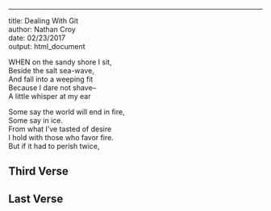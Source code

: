 ---
title: Dealing With Git  
author: Nathan Croy  
date: 02/23/2017  
output: html_document  


<!-- Do not modify or change any text in "!--" bracketed areas such as this --- these are instructions to
you, if you change any of this the git program will notice it and compromise your git merging strategy !-->  
WHEN on the sandy shore I sit,  
Beside the salt sea-wave,  
And fall into a weeping fit  
Because I dare not shave--  
A little whisper at my ear   

<!--Put the first five lines of a poem by Lewis Carrol in this section!-->

Some say the world will end in fire,  
Some say in ice.  
From what I've tasted of desire  
I hold with those who favor fire.  
But if it had to perish twice,  

<!--Put the first five lines of a poem by Robert Frost here!-->

## Third Verse
<!--Put the first two verses of The Walrus and the Carpenter here!-->

## Last Verse
<!--Put a short poem of your choice 8-20 lines,here!-->
